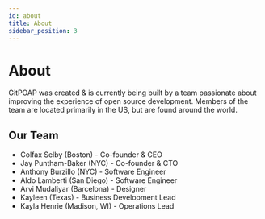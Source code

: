 ```yaml
---
id: about
title: About
sidebar_position: 3
---
```


# About

GitPOAP was created & is currently being built by a team passionate about improving the experience of open source development. Members of the team are located primarily in the US, but are found around the world.

## Our Team

- Colfax Selby (Boston) - Co-founder & CEO
- Jay Puntham-Baker (NYC) - Co-founder & CTO
- Anthony Burzillo (NYC) - Software Engineer
- Aldo Lamberti (San Diego) - Software Engineer
- Arvi Mudaliyar (Barcelona) - Designer
- Kayleen (Texas) - Business Development Lead
- Kayla Henrie (Madison, WI) - Operations Lead
